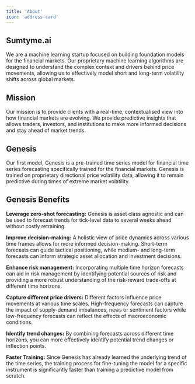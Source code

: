 ---
title: 'About'
icon: 'address-card'
---

## Sumtyme.ai

We are a machine learning startup focused on building foundation models for the financial markets. Our proprietary machine learning algorithms are designed to understand the complex context and drivers behind price movements, allowing us to effectively model short and long-term volatility shifts across global markets. 


## Mission

Our mission is to provide clients with a real-time, contextualised view into how financial markets are evolving. We provide predictive insights that allows traders, investors, and institutions to make more informed decisions and stay ahead of market trends. 

## Genesis

Our first model, Genesis is a pre-trained time series model for financial time series forecasting specifically trained for the financial markets. Genesis is trained on proprietary directional price volatility data, allowing it to remain predictive during times of extreme market volatility. 


## Genesis Benefits

**Leverage zero-shot forecasting:** Genesis is asset class agnostic and can be used to forecast trends for tick-level data to several weeks ahead without costly retraining.

**Improve decision-making:** A holistic view of price dynamics across various time frames allows for more informed decision-making. Short-term forecasts can guide tactical positioning, while medium- and long-term forecasts can inform strategic asset allocation and investment decisions.

**Enhance risk management:** Incorporating multiple time horizon forecasts can aid in risk management by identifying potential sources of risk and providing a more robust understanding of the risk-reward trade-offs at different time horizons.

**Capture different price drivers:** Different factors influence price movements at various time scales. High-frequency forecasts can capture the impact of supply-demand imbalances, news or sentiment factors while low-frequency forecasts can reflect the effects of macroeconomic conditions. 

**Identify trend changes:** By combining forecasts across different time horizons, you can more effectively identify potential trend changes or inflection points.

**Faster Training:** Since Genesis has already learned the underlying trend of the time series, the training process for fine-tuning the model for a specific instrument is significantly faster than training a predictive model from scratch. 

